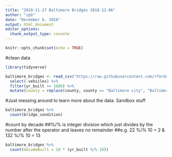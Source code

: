 ```yaml
---
title: "2018-11-27 Baltimore Bridges 2018-12-06"
author: "zpb"
date: "December 6, 2018"
output: html_document
editor_options: 
  chunk_output_type: console
---
```


```r
knitr::opts_chunk$set(echo = TRUE)
```

#clean data
```r
library(tidyverse)

baltimore_bridges <- read_csv("https://raw.githubusercontent.com/rfordatascience/tidytuesday/master/data/2018-11-27/baltimore_bridges.csv") %>%
  select(-vehicles) %>%
  filter(yr_built >= 1880) %>%
  mutate(county = replace(county, county == "Baltimore city", "Baltimore City"))
```

#Just messing around to learn more about the data. Sandbox stuff
```r
baltimore_bridges %>%
  count(bridge_condition)
```

#count by decade
##%/% is integer division which just divides by the number after the operator and leaves no remainder
##e.g. 22 %/% 10 = 2 & 132 %/% 10 = 13
```r
baltimore_bridges %>%
  count(decadeBuilt = 10 * (yr_built %/% 10))
```

